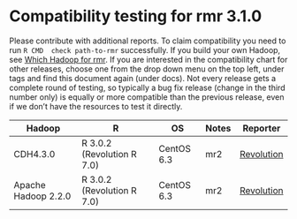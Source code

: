 # Compatibility testing for rmr 3.1.0
Please contribute with additional reports. To claim compatibility you need to run `R CMD  check path-to-rmr` successfully.
If you build your own Hadoop, see [Which Hadoop for rmr](https://github.com/RevolutionAnalytics/RHadoop/wiki/Which-Hadoop-for-rmr).
If you are interested in the compatibility chart for other releases, choose one from the drop down menu on the top left, under tags and find this document again (under docs). Not every release gets a complete round of testing, so typically a bug fix release (change in the third number only) is equally or more compatible than the previous release, even if we don't have the resources to test it directly. 

<table>
<thead>
<tr><th>Hadoop</th><th>R</th><th>OS</th><th>Notes</th><th>Reporter</th></tr>
</thead>
<tbody>
<tr><td>CDH4.3.0</td><td>R 3.0.2 (Revolution R 7.0)</td><td>CentOS 6.3</td><td>mr2</td><td><a href=mailto:rhadoop@revolutionanalytics.com>Revolution</a></td></tr>
<tr><td>Apache Hadoop 2.2.0</td><td>R 3.0.2 (Revolution R 7.0)</td><td>CentOS 6.3</td><td>mr2</td><td><a href=mailto:rhadoop@revolutionanalytics.com>Revolution</a></td></tr>
</tbody>
</table>

